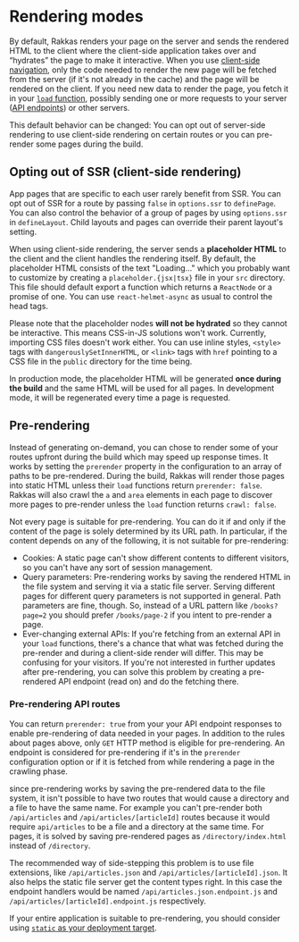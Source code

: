 # Rendering modes

By default, Rakkas renders your page on the server and sends the rendered HTML to the client where the client-side application takes over and “hydrates” the page to make it interactive. When you use [client-side navigation](./navigation), only the code needed to render the new page will be fetched from the server (if it's not already in the cache) and the page will be rendered on the client. If you need new data to render the page, you fetch it in your [`load` function](./data-fetching), possibly sending one or more requests to your server ([API endpoints](./api-routes)) or other servers.

This default behavior can be changed: You can opt out of server-side rendering to use client-side rendering on certain routes or you can pre-render some pages during the build.

## Opting out of SSR (client-side rendering)

App pages that are specific to each user rarely benefit from SSR. You can opt out of SSR for a route by passing `false` in `options.ssr` to `definePage`. You can also control the behavior of a group of pages by using `options.ssr` in `defineLayout`. Child layouts and pages can override their parent layout's setting.

When using client-side rendering, the server sends a **placeholder HTML** to the client and the client handles the rendering itself. By default, the placeholder HTML consists of the text "Loading..." which you probably want to customize by creating a `placeholder.{jsx|tsx}` file in your `src` directory. This file should default export a function which returns a `ReactNode` or a promise of one. You can use `react-helmet-async` as usual to control the head tags.

Please note that the placeholder nodes **will not be hydrated** so they cannot be interactive. This means CSS-in-JS solutions won't work. Currently, importing CSS files doesn't work either. You can use inline styles, `<style>` tags with `dangerouslySetInnerHTML`, or `<link>` tags with `href` pointing to a CSS file in the `public` directory for the time being.

In production mode, the placeholder HTML will be generated **once during the build** and the same HTML will be used for all pages. In development mode, it will be regenerated every time a page is requested.

## Pre-rendering <a id="pre-rendering"/>

Instead of generating on-demand, you can chose to render some of your routes upfront during the build which may speed up response times. It works by setting the `prerender` property in the configuration to an array of paths to be pre-rendered. During the build, Rakkas will render those pages into static HTML unless their `load` functions return `prerender: false`. Rakkas will also crawl the `a` and `area` elements in each page to discover more pages to pre-render unless the `load` function returns `crawl: false`.

Not every page is suitable for pre-rendering. You can do it if and only if the content of the page is solely determined by its URL path. In particular, if the content depends on any of the following, it is not suitable for pre-rendering:

- Cookies: A static page can't show different contents to different visitors, so you can't have any sort of session management.
- Query parameters: Pre-rendering works by saving the rendered HTML in the file system and serving it via a static file server. Serving different pages for different query parameters is not supported in general. Path parameters are fine, though. So, instead of a URL pattern like `/books?page=2` you should prefer `/books/page-2` if you intent to pre-render a page.
- Ever-changing external APIs: If you're fetching from an external API in your `load` functions, there's a chance that what was fetched during the pre-render and during a client-side render will differ. This may be confusing for your visitors. If you're not interested in further updates after pre-rendering, you can solve this problem by creating a pre-rendered API endpoint (read on) and do the fetching there.

### Pre-rendering API routes

You can return `prerender: true` from your your API endpoint responses to enable pre-rendering of data needed in your pages. In addition to the rules about pages above, only `GET` HTTP method is eligible for pre-rendering. An endpoint is considered for pre-rendering if it's in the `prerender` configuration option or if it is fetched from while rendering a page in the crawling phase.

since pre-rendering works by saving the pre-rendered data to the file system, it isn't possible to have two routes that would cause a directory and a file to have the same name. For example you can't pre-render both `/api/articles` and `/api/articles/[articleId]` routes because it would require `api/articles` to be a file and a directory at the same time. For pages, it is solved by saving pre-rendered pages as `/directory/index.html` instead of `/directory`.

The recommended way of side-stepping this problem is to use file extensions, like `/api/articles.json` and `/api/articles/[articleId].json`. It also helps the static file server get the content types right. In this case the endpoint handlers would be named `/api/articles.json.endpoint.js` and `/api/articles/[articleId].endpoint.js` respectively.

If your entire application is suitable to pre-rendering, you should consider using [`static` as your deployment target](./deployment-targets#static).
